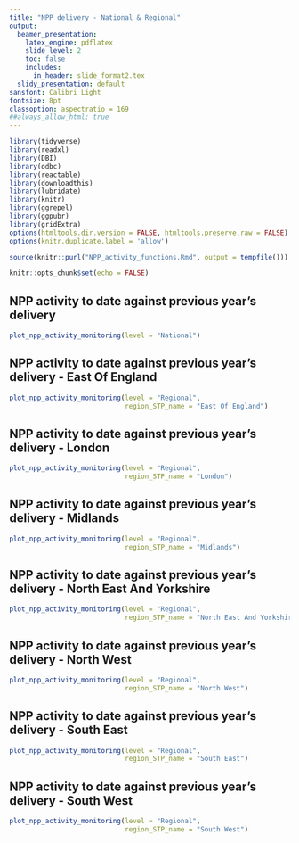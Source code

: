 ```yaml
---
title: "NPP delivery - National & Regional"
output:
  beamer_presentation:
    latex_engine: pdflatex
    slide_level: 2
    toc: false
    includes:
      in_header: slide_format2.tex
  slidy_presentation: default
sansfont: Calibri Light
fontsize: 8pt
classoption: aspectratio = 169
##always_allow_html: true
---
```


```r
library(tidyverse)
library(readxl)
library(DBI)
library(odbc)
library(reactable)
library(downloadthis)
library(lubridate)
library(knitr)
library(ggrepel)
library(ggpubr)
library(gridExtra)
options(htmltools.dir.version = FALSE, htmltools.preserve.raw = FALSE)
options(knitr.duplicate.label = 'allow')

source(knitr::purl("NPP_activity_functions.Rmd", output = tempfile()))
```

```r
knitr::opts_chunk$set(echo = FALSE)
```

## NPP activity to date against previous year's delivery

```r
plot_npp_activity_monitoring(level = "National")
```

## NPP activity to date against previous year's delivery - East Of England

```r
plot_npp_activity_monitoring(level = "Regional", 
                             region_STP_name = "East Of England")
```

## NPP activity to date against previous year's delivery - London

```r
plot_npp_activity_monitoring(level = "Regional", 
                             region_STP_name = "London")
```

## NPP activity to date against previous year's delivery - Midlands

```r
plot_npp_activity_monitoring(level = "Regional", 
                             region_STP_name = "Midlands")
```

## NPP activity to date against previous year's delivery - North East And Yorkshire

```r
plot_npp_activity_monitoring(level = "Regional", 
                             region_STP_name = "North East And Yorkshire")
```

## NPP activity to date against previous year's delivery - North West

```r
plot_npp_activity_monitoring(level = "Regional", 
                             region_STP_name = "North West")
```

## NPP activity to date against previous year's delivery - South East

```r
plot_npp_activity_monitoring(level = "Regional", 
                             region_STP_name = "South East")
```

## NPP activity to date against previous year's delivery - South West

```r
plot_npp_activity_monitoring(level = "Regional", 
                             region_STP_name = "South West")
```
